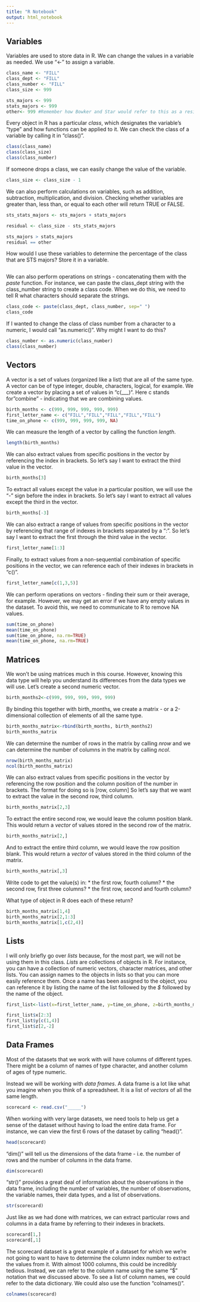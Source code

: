 ```yaml
---
title: "R Notebook"
output: html_notebook
---
```


## Variables

Variables are used to store data in R. We can change the values in a variable as needed. We use “<-” to assign a variable.

```r
class_name <- "FILL"
class_dept <- "FILL"
class_number <- "FILL"
class_size <- 999

sts_majors <- 999
stats_majors <- 999
other<- 999 #Remember how Bowker and Star would refer to this as a residual category.

```

Every object in R has a particular *class*, which designates the variable's "type" and how functions can be applied to it. We can check the class of a variable by calling it in "class()".
```r
class(class_name)
class(class_size)
class(class_number)
```

If someone drops a class, we can easily change the value of the variable.
```r
class_size <- class_size - 1
```

We can also perform calculations on variables, such as addition, subtraction, multiplication, and division. Checking whether variables are greater than, less than, or equal to each other will return TRUE or FALSE.
```r

sts_stats_majors <- sts_majors + stats_majors

residual <- class_size - sts_stats_majors

sts_majors > stats_majors
residual == other
```

How would I use these variables to determine the percentage of the class that are STS majors? Store it in a variable.
```r

```

We can also perform operations on strings - concatenating them with the *paste* function. For instance, we can paste the class_dept string with the class_number string to create a class code. When we do this, we need to tell R what characters should separate the strings.

```r
class_code <- paste(class_dept, class_number, sep=" ")
class_code
```


If I wanted to change the class of class number from a character to a numeric, I would call "as.numeric()". Why might I want to do this?
```r
class_number <- as.numeric(class_number)
class(class_number)
```

## Vectors

A vector is a set of values (organized like a list) that are all of the same type. A vector can be of type integer, double, characters, logical, for example. We create a vector by placing a set of values in "c(___)". Here c stands for "combine" - indicating that we are combining values. 
```r
birth_months <- c(999, 999, 999, 999, 999)
first_letter_name <- c("FILL","FILL","FILL","FILL","FILL")
time_on_phone <- c(999, 999, 999, 999, NA)
```

We can measure the length of a vector by calling the function *length*.
```r
length(birth_months)
```

We can also extract values from specific positions in the vector by referencing the index in brackets. So let's say I want to extract the third value in the vector. 
```r
birth_months[3]
```

To extract all values except the value in a particular position, we will use the "-" sign before the index in brackets. So let's say I want to extract all values except the third in the vector.
```r
birth_months[-3]
```

We can also extract a range of values from specific positions in the vector by referencing that range of indexes in brackets separated by a ":". So let's say I want to extract the first through the third value in the vector.
```r
first_letter_name[1:3]
```

Finally, to extract values from a non-sequential combination of specific positions in the vector, we can reference each of their indexes in brackets in "c()".  
```r
first_letter_name[c(1,3,5)]
```

We can perform operations on vectors - finding their sum or their average, for example. However, we may get an error if we have any empty values in the dataset. To avoid this, we need to communicate to R to remove NA values. 
```r
sum(time_on_phone)
mean(time_on_phone)
sum(time_on_phone, na.rm=TRUE)
mean(time_on_phone, na.rm=TRUE)
```


## Matrices

We won't be using matrices much in this course. However, knowing this data type will help you understand its differences from the data types we will use. Let's create a second numeric vector. 
```r
birth_months2<-c(999, 999, 999, 999, 999)
```

By binding this together with birth_months, we create a matrix - or a 2-dimensional collection of elements of all the same type.
```r
birth_months_matrix<-rbind(birth_months, birth_months2)
birth_months_matrix
```

We can determine the number of rows in the matrix by calling *nrow* and we can determine the number of columns in the matrix by calling *ncol*.
```r
nrow(birth_months_matrix)
ncol(birth_months_matrix)
```

We can also extract values from specific positions in the vector by referencing the row position and the column position of the number in brackets. The format for doing so is [row, column] So let's say that we want to extract the value in the second row, third column.
```r
birth_months_matrix[2,3]
```
To extract the entire second row, we would leave the column position blank. This would return a *vector* of values stored in the second row of the matrix.
```r
birth_months_matrix[2,]
```
And to extract the entire third column, we would leave the row position blank. This would return a *vector* of values stored in the third column of the matrix. 
```r
birth_months_matrix[,3]
```
Write code to get the value(s) in:
* the first row, fourth column?
* the second row, first three columns?
* the first row, second and fourth column?

What type of object in R does each of these return?
```r
birth_months_matrix[1,4]
birth_months_matrix[2,1:3]
birth_months_matrix[1,c(2,4)]
```

## Lists

I will only briefly go over *lists* because, for the most part, we will not be using them in this class. *Lists* are collections of objects in R. For instance, you can have a collection of numeric vectors, character matrices, and other lists. You can assign names to the objects in lists so that you can more easily reference them. Once a name has been assigned to the object, you can reference it by listing the name of the list followed by the *$* followed by the name of the object. 

```r
first_list<-list(x=first_letter_name, y=time_on_phone, z=birth_months_matrix)

first_list$x[2:3]
first_list$y[c(1,4)]
first_list$z[2,-2]
```

## Data Frames

Most of the datasets that we work with will have columns of different types. There might be a column of names of type character, and another column of ages of type numeric.

Instead we will be working with *data frames*. A data frame is a lot like what you imagine when you think of a spreadsheet. It is a list of *vectors* of all the same length. 

```r
scorecard <- read.csv("_____")
```

When working with very large datasets, we need tools to help us get a sense of the dataset without having to load the entire data frame. For instance, we can view the first 6 rows of the dataset by calling "head()".
```r
head(scorecard)
```

"dim()" will tell us the dimensions of the data frame - i.e. the number of rows and the number of columns in the data frame. 
```r
dim(scorecard)
```

"str()" provides a great deal of information about the observations in the data frame, including the number of variables, the number of observations, the variable names, their data types, and a list of observations.
```r
str(scorecard)
```

Just like as we had done with matrices, we can extract particular rows and columns in a data frame by referring to their indexes in brackets. 
```r
scorecard[1,]
scorecard[,1]
```

The scorecard dataset is a great example of a dataset for which we we're not going to want to have to determine the column index number to extract the values from it. With almost 1000 columns, this could be incredibly tedious. Instead, we can refer to the column name using the same "$" notation that we discussed above. To see a list of column names, we could refer to the data dictionary. We could also use the function "colnames()".
```r
colnames(scorecard)
```

